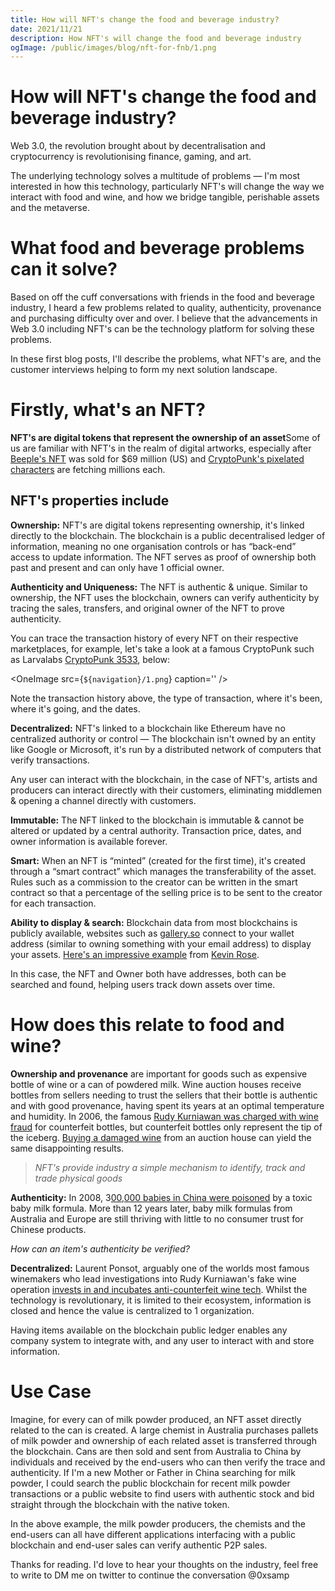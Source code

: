 ```yaml
---
title: How will NFT's change the food and beverage industry?
date: 2021/11/21
description: How NFT's will change the food and beverage industry
ogImage: /public/images/blog/nft-for-fnb/1.png
---
```



# How will NFT's change the food and beverage industry?

Web 3.0, the revolution brought about by decentralisation and cryptocurrency is revolutionising finance, gaming, and art.

The underlying technology solves a multitude of problems — I'm most interested in how this technology, particularly NFT's will change the way we interact with food and wine, and how we bridge tangible, perishable assets and the metaverse.

# What food and beverage problems can it solve?

Based on off the cuff conversations with friends in the food and beverage industry, I heard a few problems related to quality, authenticity, provenance and purchasing difficulty over and over. I believe that the advancements in Web 3.0 including NFT's can be the technology platform for solving these problems.

In these first blog posts, I'll describe the problems, what NFT's are, and the customer interviews helping to form my next solution landscape.

# Firstly, what's an NFT?

**NFT's are digital tokens that represent the ownership of an asset**Some of us are familiar with NFT's in the realm of digital artworks, especially after [Beeple's NFT](https://www.theverge.com/2021/3/11/22325054/beeple-christies-nft-sale-cost-everydays-69-million) was sold for $69 million (US) and [CryptoPunk's pixelated characters](https://opensea.io/collection/cryptopunks) are fetching millions each.

## NFT's properties include

**Ownership:** NFT's are digital tokens representing ownership, it's linked directly to the blockchain. The blockchain is a public decentralised ledger of information, meaning no one organisation controls or has “back-end” access to update information. The NFT serves as proof of ownership both past and present and can only have 1 official owner.

**Authenticity and Uniqueness:** The NFT is authentic & unique. Similar to ownership, the NFT uses the blockchain, owners can verify authenticity by tracing the sales, transfers, and original owner of the NFT to prove authenticity.

You can trace the transaction history of every NFT on their respective marketplaces, for example, let's take a look at a famous CryptoPunk such as Larvalabs [CryptoPunk 3533](https://www.larvalabs.com/cryptopunks/details/3533), below:

<OneImage src={`${navigation}/1.png`} caption='' />

Note the transaction history above, the type of transaction, where it's been, where it's going, and the dates.

**Decentralized:** NFT's linked to a blockchain like Ethereum have no centralized authority or control — The blockchain isn't owned by an entity like Google or Microsoft, it's run by a distributed network of computers that verify transactions.

Any user can interact with the blockchain, in the case of NFT's, artists and producers can interact directly with their customers, eliminating middlemen & opening a channel directly with customers.

**Immutable:** The NFT linked to the blockchain is immutable & cannot be altered or updated by a central authority. Transaction price, dates, and owner information is available forever.

**Smart:** When an NFT is “minted” (created for the first time), it's created through a “smart contract” which manages the transferability of the asset. Rules such as a commission to the creator can be written in the smart contract so that a percentage of the selling price is to be sent to the creator for each transaction.

**Ability to display & search:** Blockchain data from most blockchains is publicly available, websites such as [gallery.so](http://gallery.so) connect to your wallet address (similar to owning something with your email address) to display your assets. [Here's an impressive example](https://gallery.so/kevinrose) from [Kevin Rose](https://www.kevinrose.com/).

In this case, the NFT and Owner both have addresses, both can be searched and found, helping users track down assets over time.

# How does this relate to food and wine?

**Ownership and provenance** are important for goods such as expensive bottle of wine or a can of powdered milk. Wine auction houses receive bottles from sellers needing to trust the sellers that their bottle is authentic and with good provenance, having spent its years at an optimal temperature and humidity. In 2006, the famous [Rudy Kurniawan was charged with wine fraud](https://www.theguardian.com/global/2016/sep/11/the-great-wine-fraud-a-vintage-swindle) for counterfeit bottles, but counterfeit bottles only represent the tip of the iceberg. [Buying a damaged wine](https://blog.vinfolio.com/2016/11/26/bought-bad-wine-auction-heres-can/) from an auction house can yield the same disappointing results.

> _NFT's provide industry a simple mechanism to identify, track and trade physical goods_

**Authenticity:** In 2008, 3[00,000 babies in China were poisoned](https://qz.com/1323471/ten-years-after-chinas-melamine-laced-infant-milk-tragedy-deep-distrust-remains/) by a toxic baby milk formula. More than 12 years later, baby milk formulas from Australia and Europe are still thriving with little to no consumer trust for Chinese products.

_How can an item's authenticity be verified?_

**Decentralized:** Laurent Ponsot, arguably one of the worlds most famous winemakers who lead investigations into Rudy Kurniawan's fake wine operation [invests in and incubates anti-counterfeit wine tech](https://www.foodandwine.com/wine/high-tech-wine-bottle-fights-fraud). Whilst the technology is revolutionary, it is limited to their ecosystem, information is closed and hence the value is centralized to 1 organization.

Having items available on the blockchain public ledger enables any company system to integrate with, and any user to interact with and store information.

# Use Case

Imagine, for every can of milk powder produced, an NFT asset directly related to the can is created. A large chemist in Australia purchases pallets of milk powder and ownership of each related asset is transferred through the blockchain. Cans are then sold and sent from Australia to China by individuals and received by the end-users who can then verify the trace and authenticity. If I'm a new Mother or Father in China searching for milk powder, I could search the public blockchain for recent milk powder transactions or a public website to find users with authentic stock and bid straight through the blockchain with the native token.

In the above example, the milk powder producers, the chemists and the end-users can all have different applications interfacing with a public blockchain and end-user sales can verify authentic P2P sales.

Thanks for reading. I'd love to hear your thoughts on the industry, feel free to write to DM me on twitter to continue the conversation @0xsamp
